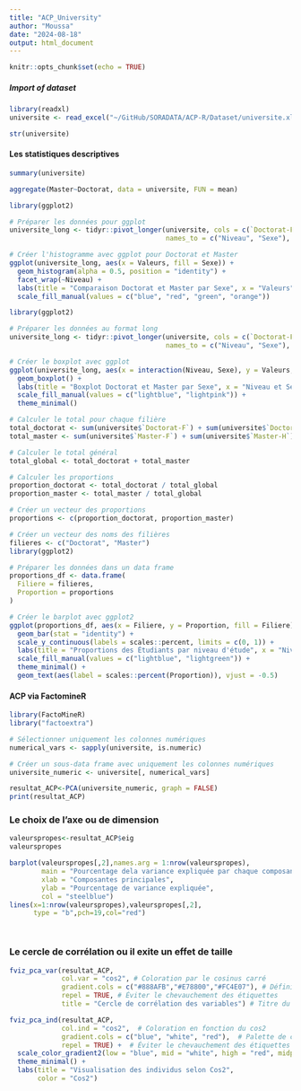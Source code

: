 ```yaml
---
title: "ACP_University"
author: "Moussa"
date: "2024-08-18"
output: html_document
---
```


```r
knitr::opts_chunk$set(echo = TRUE)
```

#####  Import of dataset ###############
```r
library(readxl)
universite <- read_excel("~/GitHub/SORADATA/ACP-R/Dataset/universite.xlsx")

```
```r
str(universite)
```

#### Les statistiques descriptives ################
```r
summary(universite)
```

```r
aggregate(Master~Doctorat, data = universite, FUN = mean)

```


```r
library(ggplot2)

# Préparer les données pour ggplot
universite_long <- tidyr::pivot_longer(universite, cols = c(`Doctorat-F`, `Doctorat-H`, `Master-F`, `Master-H`), 
                                       names_to = c("Niveau", "Sexe"), names_sep = "-", values_to = "Valeurs")

# Créer l'histogramme avec ggplot pour Doctorat et Master
ggplot(universite_long, aes(x = Valeurs, fill = Sexe)) + 
  geom_histogram(alpha = 0.5, position = "identity") +
  facet_wrap(~Niveau) +
  labs(title = "Comparaison Doctorat et Master par Sexe", x = "Valeurs", y = "Fréquence") +
  scale_fill_manual(values = c("blue", "red", "green", "orange"))

```

```r
library(ggplot2)

# Préparer les données au format long
universite_long <- tidyr::pivot_longer(universite, cols = c(`Doctorat-F`, `Doctorat-H`, `Master-F`, `Master-H`), 
                                       names_to = c("Niveau", "Sexe"), names_sep = "-", values_to = "Valeurs")

# Créer le boxplot avec ggplot
ggplot(universite_long, aes(x = interaction(Niveau, Sexe), y = Valeurs, fill = Sexe)) +
  geom_boxplot() +
  labs(title = "Boxplot Doctorat et Master par Sexe", x = "Niveau et Sexe", y = "Valeurs") +
  scale_fill_manual(values = c("lightblue", "lightpink")) +
  theme_minimal()

```
```r
# Calculer le total pour chaque filière
total_doctorat <- sum(universite$`Doctorat-F`) + sum(universite$`Doctorat-H`)
total_master <- sum(universite$`Master-F`) + sum(universite$`Master-H`)

# Calculer le total général
total_global <- total_doctorat + total_master

# Calculer les proportions
proportion_doctorat <- total_doctorat / total_global
proportion_master <- total_master / total_global

# Créer un vecteur des proportions
proportions <- c(proportion_doctorat, proportion_master)

# Créer un vecteur des noms des filières
filieres <- c("Doctorat", "Master")
library(ggplot2)

# Préparer les données dans un data frame
proportions_df <- data.frame(
  Filiere = filieres,
  Proportion = proportions
)

# Créer le barplot avec ggplot2
ggplot(proportions_df, aes(x = Filiere, y = Proportion, fill = Filiere)) +
  geom_bar(stat = "identity") +
  scale_y_continuous(labels = scales::percent, limits = c(0, 1)) +
  labs(title = "Proportions des Étudiants par niveau d'étude", x = "Niveau d'étude", y = "Proportion") +
  scale_fill_manual(values = c("lightblue", "lightgreen")) +
  theme_minimal() +
  geom_text(aes(label = scales::percent(Proportion)), vjust = -0.5)

```

#### ACP via FactomineR ##############

```r
library(FactoMineR)
library("factoextra")
```
```r
# Sélectionner uniquement les colonnes numériques
numerical_vars <- sapply(universite, is.numeric)

# Créer un sous-data frame avec uniquement les colonnes numériques
universite_numeric <- universite[, numerical_vars]

```


```r
resultat_ACP<-PCA(universite_numeric, graph = FALSE)
print(resultat_ACP)
```
### Le choix de l'axe ou de dimension ####

```r
valeurspropes<-resultat_ACP$eig
valeurspropes
```
```r
barplot(valeurspropes[,2],names.arg = 1:nrow(valeurspropes),
        main = "Pourcentage dela variance expliquée par chaque composante",
        xlab = "Composantes principales",
        ylab = "Pourcentage de variance expliquée",
        col = "steelblue")
lines(x=1:nrow(valeurspropes),valeurspropes[,2],
      type = "b",pch=19,col="red")




```

### Le cercle de corrélation ou il exite un effet de taille   ###
```r
fviz_pca_var(resultat_ACP,
             col.var = "cos2", # Coloration par le cosinus carré
             gradient.cols = c("#888AFB","#E78800","#FC4E07"), # Définir les couleurs du gradient
             repel = TRUE, # Éviter le chevauchement des étiquettes
             title = "Cercle de corrélation des variables") # Titre du graphique
```
```r
fviz_pca_ind(resultat_ACP, 
             col.ind = "cos2",  # Coloration en fonction du cos2
             gradient.cols = c("blue", "white", "red"),  # Palette de couleurs
             repel = TRUE) +  # Éviter le chevauchement des étiquettes
  scale_color_gradient2(low = "blue", mid = "white", high = "red", midpoint = 0.50) +
  theme_minimal() +
  labs(title = "Visualisation des individus selon Cos2",
       color = "Cos2")
```

